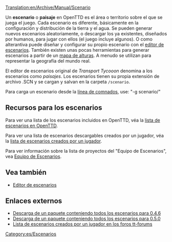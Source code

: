 [[Translation:en/Archive/Manual/Scenario]]

Un '''escenario''' o '''paisaje''' en OpenTTD es el área o territorio sobre el que se juega el juego. Cada escenario es diferente, básicamente en la configuración y distribución de la tierra y el agua. Se pueden generar nuevos escenarios aleatoriamente, o descargar los ya existentes, diseñados por humanos, para jugar con ellos (el juego incluye algunos). O como alterantiva puede diseñar y configurar su propio escenario con el [[es/Manual/Editor de escenarios|editor de escenarios]]. También existen unas pocas herramientas para generar escenarios a partir de un [[es/Manual/Mapa de alturas|mapa de alturas]]. A menudo se utilizan para representar la geografía del mundo real. 

El editor de escenarios original de ''Transport Tycooon'' denomina a los escenarios como ''paisajes''. Los escenarios tienen su propia extensión de archivo .SCN y se cargan y salvan en la carpeta <code>/scenario</code>.

Para carga un escenario desde la [[es/Línea de comandos|línea de comnados]], use: "-g scenario/<name>"

==Recursos para los escenarios==
Para ver una lista de los escenarios incluidos en OpenTTD, véa la [[es/Lista de escenarios en OpenTTD|lista de escenarios en OpenTTD]].

Para ver una lista de escenarios descargables creados por un jugador, véa la [[es/Lista de escenarios creados por un jugador|lista de escenarios creados por un jugador]].

Para ver información sobre la lista de proyectos del "Equipo de Escenarios", vea [[es/Equipo de Escenarios|Equipo de Escenarios]].

==Vea también==

* [[es/Manual/Editor de escenarios|Editor de escenarios]]

==Enlaces externos==

* [http://prdownloads.sourceforge.net/openttd/openttd-0.4.6-source-scenarios.zip?download Descarga de un paquete conteniendo todos los escenarios para 0.4.6]
* [http://sourceforge.net/project/downloading.php?groupname=openttd&filename=openttd-0.5.0-scenarios.zip&use_mirror=mesh Descarga de un paquete conteniendo todos los escenarios para 0.5.0]
* [http://www.tt-forums.net/viewtopic.php?t=12481 Lista de escenarios creados por un jugador en los foros tt-forums]

[[Category:es/Escenarios]]